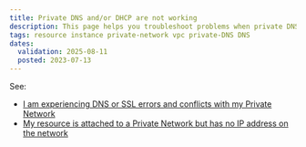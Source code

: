 ```yaml
---
title: Private DNS and/or DHCP are not working
description: This page helps you troubleshoot problems when private DNS and/or DHCP are not working
tags: resource instance private-network vpc private-DNS DNS
dates:
  validation: 2025-08-11
  posted: 2023-07-13
---
```


See:
- [I am experiencing DNS or SSL errors and conflicts with my Private Network](/vpc/troubleshooting/pn-name/)
- [My resource is attached to a Private Network but has no IP address on the network](/vpc/troubleshooting/resource-attached-no-ip/)
